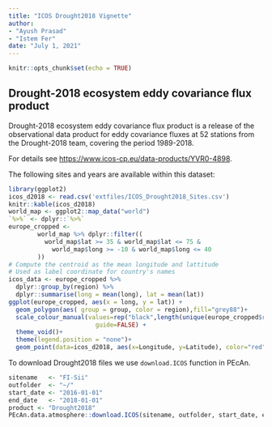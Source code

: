 ```yaml
---
title: "ICOS Drought2018 Vignette"
author: 
- "Ayush Prasad"
- "Istem Fer"
date: "July 1, 2021"
---
```




```r
knitr::opts_chunk$set(echo = TRUE)
```

## Drought-2018 ecosystem eddy covariance flux product

Drought-2018 ecosystem eddy covariance flux product is a release of the observational data product for eddy covariance fluxes at 52 stations from the Drought-2018 team, covering the period 1989-2018. 

For details see <https://www.icos-cp.eu/data-products/YVR0-4898>.

The following sites and years are available within this dataset:

```r
library(ggplot2)
icos_d2018 <- read.csv('extfiles/ICOS_Drought2018_Sites.csv')
knitr::kable(icos_d2018)
world_map <- ggplot2::map_data("world")
`%>%` <- dplyr::`%>%`
europe_cropped <-
        world_map %>% dplyr::filter((
          world_map$lat >= 35 & world_map$lat <= 75 &
            world_map$long >= -10 & world_map$long <= 40
        ))
# Compute the centroid as the mean longitude and lattitude
# Used as label coordinate for country's names
icos_data <- europe_cropped %>%
  dplyr::group_by(region) %>%
  dplyr::summarise(long = mean(long), lat = mean(lat))
ggplot(europe_cropped, aes(x = long, y = lat)) +
  geom_polygon(aes( group = group, color = region),fill="grey88")+
  scale_colour_manual(values=rep("black",length(unique(europe_cropped$region))),
                        guide=FALSE) +
  theme_void()+
  theme(legend.position = "none")+
  geom_point(data=icos_d2018, aes(x=Longitude, y=Latitude), color="red", size=2)

```

To download Drought2018 files we use `download.ICOS` function in PEcAn.
```r
sitename   <- "FI-Sii"
outfolder  <- "~/"
start_date <- "2016-01-01"
end_date   <- "2018-01-01"
product <- "Drought2018"
PEcAn.data.atmosphere::download.ICOS(sitename, outfolder, start_date, end_date, product)

```

